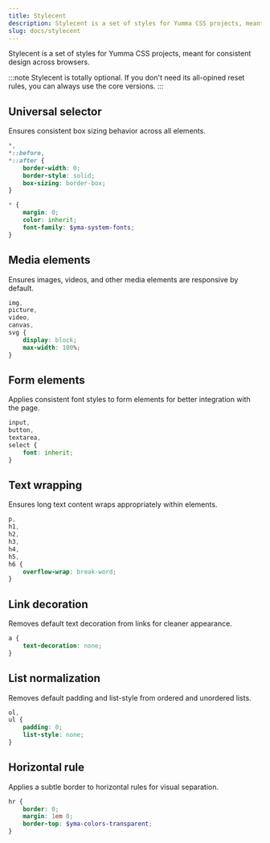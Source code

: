 ```yaml
---
title: Stylecent
description: Stylecent is a set of styles for Yumma CSS projects, meant for consistent design across browsers
slug: docs/stylecent
---
```


Stylecent is a set of styles for Yumma CSS projects, meant for consistent design across browsers.

:::note
Stylecent is totally optional. If you don't need its all-opined reset rules, you can always use the core versions.
:::


## Universal selector
Ensures consistent box sizing behavior across all elements.

```scss
*,
*::before,
*::after {
    border-width: 0;
    border-style: solid;
    box-sizing: border-box;
}

* {
    margin: 0;
    color: inherit;
    font-family: $yma-system-fonts;
}
```

## Media elements
Ensures images, videos, and other media elements are responsive by default.

```scss
img,
picture,
video,
canvas,
svg {
    display: block;
    max-width: 100%;
}
```

## Form elements
Applies consistent font styles to form elements for better integration with the page.

```scss
input,
button,
textarea,
select {
    font: inherit;
}
```

## Text wrapping
Ensures long text content wraps appropriately within elements.

```scss
p,
h1,
h2,
h3,
h4,
h5,
h6 {
    overflow-wrap: break-word;
}
```

## Link decoration
Removes default text decoration from links for cleaner appearance.

```scss
a {
    text-decoration: none;
}
```

## List normalization
Removes default padding and list-style from ordered and unordered lists.

```scss
ol,
ul {
    padding: 0;
    list-style: none;
}
```

## Horizontal rule
Applies a subtle border to horizontal rules for visual separation.

```scss
hr {
    border: 0;
    margin: 1em 0;
    border-top: $yma-colors-transparent;
}
```